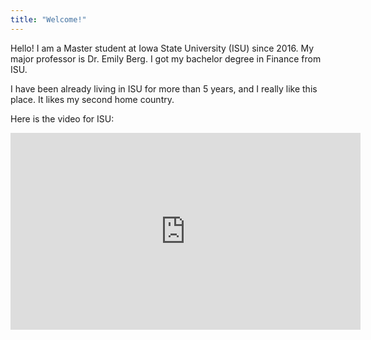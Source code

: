 ```yaml
---
title: "Welcome!"
---
```


Hello!
I am a Master student at Iowa State University (ISU) since 2016. My major professor is Dr. Emily Berg. I got my bachelor degree in Finance from ISU. 

I have been already living in ISU for more than 5 years, and I really like this place. It likes my second home country. 

Here is the video for ISU:\

<iframe src="http://www.youtube.com/embed/W7qWa52k-nE"
   width="560" height="315" frameborder="0" allowfullscreen>

<\video>

